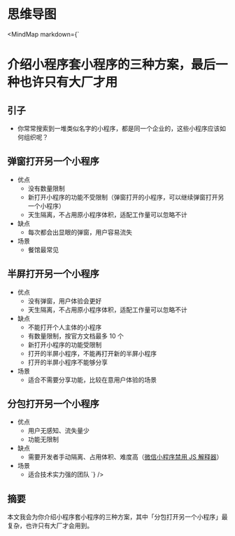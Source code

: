 
# 思维导图

<MindMap markdown={`
# 介绍小程序套小程序的三种方案，最后一种也许只有大厂才用

## 引子

- 你常常搜索到一堆类似名字的小程序，都是同一个企业的，这些小程序应该如何组织呢？

## 弹窗打开另一个小程序

- 优点
  - 没有数量限制
  - 新打开小程序的功能不受限制（弹窗打开的小程序，可以继续弹窗打开另一个小程序）
  - 天生隔离，不占用原小程序体积，适配工作量可以忽略不计
- 缺点
  - 每次都会出显眼的弹窗，用户容易流失
- 场景
  - 餐馆最常见

## 半屏打开另一个小程序

- 优点
  - 没有弹窗，用户体验会更好
  - 天生隔离，不占用原小程序体积，适配工作量可以忽略不计
- 缺点
  - 不能打开个人主体的小程序
  - 有数量限制，按官方文档最多 10 个
  -  新打开小程序的功能受限制
    - 打开的半屏小程序，不能再打开新的半屏小程序
    - 打开的半屏小程序不能够分享
- 场景
  - 适合不需要分享功能，比较在意用户体验的场景

## 分包打开另一个小程序

- 优点
  - 用户无感知、流失量少
  - 功能无限制
- 缺点
  - 需要开发者手动隔离、占用体积、难度高（[微信小程序禁用 JS 解释器](https://developers.weixin.qq.com/community/minihome/doc/0000ae500e4fd0541f2ea33755b801)）
- 场景
  - 适合技术实力强的团队
`} />

## 摘要

本文我会为你介绍小程序套小程序的三种方案，其中「分包打开另一个小程序」最复杂，也许只有大厂才会用到。